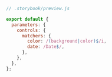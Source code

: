 ```js
// .storybook/preview.js

export default {
  parameters: {
    controls: {
      matchers: {
        color: /(background|color)$/i,
        date: /Date$/,
      },
    },
  },
};
```
